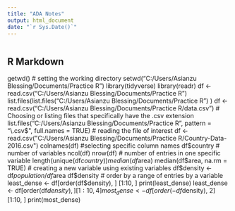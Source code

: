 ```yaml
---
title: "ADA Notes"
output: html_document
date: "`r Sys.Date()`"
---
```


```r
```

## R Markdown

getwd()
# setting the working directory
setwd("C:/Users/Asianzu Blessing/Documents/Practice R")
library(tidyverse)
library(readr)
df <- read.csv("C:/Users/Asianzu Blessing/Documents/Practice R")
list.files(list.files("C:/Users/Asianzu Blessing/Documents/Practice R")
)
df <- read.csv("C:/Users/Asianzu Blessing/Documents/Practice R/data.csv")
# Choosing or listing files that specifically have the .csv extension
list.files("C:/Users/Asianzu Blessing/Documents/Practice R", pattern = "\\.csv$", full.names = TRUE)
# reading the file of interest
df <- read.csv("C:/Users/Asianzu Blessing/Documents/Practice R/Country-Data-2016.csv")
colnames(df)
#selecting specific column names
df$country
# number of variables
ncol(df)
nrow(df)
# number of entries in one specific variable
length(unique(df$country))
median(df$area)
median(df$area, na.rm = TRUE)
# creating a new variable using existing variables
df$density <-df$population / df$area
df$density
# order by a range of entries by a variable 
least_dense <- df[order(df$density), ] [1:10, ]
print(least_dense)
least_dense <- df[order(df$density), ] [1:10, 4]
most_dense <- df[order(-df$density), 2] [1:10, ]
print(most_dense)